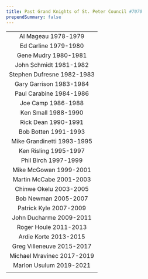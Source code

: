 ```yaml
---
title: Past Grand Knights of St. Peter Council #7070
prependSummary: false
---
```



|                            |
| :------------------------: |
|    Al Mageau 1978-1979     |
|    Ed Carline 1979-1980    |
|    Gene Mudry 1980-1981    |
|   John Schmidt 1981-1982   |
| Stephen Dufresne 1982-1983 |
|  Gary Garrison 1983-1984   |
|  Paul Carabine 1984-1986   |
|     Joe Camp 1986-1988     |
|    Ken Small 1988-1990     |
|    Rick Dean 1990-1991     |
|    Bob Botten 1991-1993    |
| Mike Grandinetti 1993-1995 |
|   Ken Risling 1995-1997    |
|    Phil Birch 1997-1999    |
|   Mike McGowan 1999-2001   |
|  Martin McCabe 2001-2003   |
|   Chinwe Okelu 2003-2005   |
|    Bob Newman 2005-2007    |
|   Patrick Kyle 2007-2009   |
|  John Ducharme 2009-2011   |
|   Roger Houle 2011-2013    |
|   Ardie Korte 2013-2015    |
| Greg Villeneuve 2015-2017  |
| Michael Mravinec 2017-2019 |
|  Marlon Usulum 2019-2021   |
|                            |
